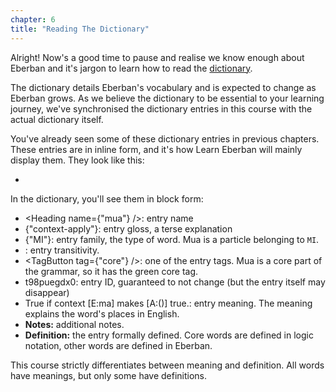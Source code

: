 ```yaml
---
chapter: 6
title: "Reading The Dictionary"
---
```


Alright! Now's a good time to pause and realise we know enough about Eberban and
it's jargon to learn how to read the
[dictionary](https://eberban.github.io/eberban/web/dictionary.html).

The dictionary details Eberban's vocabulary and is expected to change as Eberban
grows. As we believe the dictionary to be essential to your learning journey,
we've synchronised the dictionary entries in this course with the actual
dictionary itself.

You've already seen some of these dictionary entries in previous chapters. These
entries are in inline form, and it's how Learn Eberban will mainly display them.
They look like this:

- <DictEntry client:load id="la6bqysk7n" />

In the dictionary, you'll see them in block form:

<DictEntry client:load block id="t98puegdx0" />

- <Heading name={"mua"} />: entry name
- <Gloss>{"context-apply"}</Gloss>: entry gloss, a terse explanation
- <FamilyButton>{"MI"}</FamilyButton>: entry family, the type of word. Mua is a
particle belonging to `MI`.
- <TransitivityButton isTransitive />: entry transitivity.
- <TagButton tag={"core"} />: one of the entry tags. Mua is a core part of the
grammar, so it has the green core tag.
- <Id>t98puegdx0</Id>: entry ID, guaranteed to not change (but the entry itself may disappear)
- <Meaning>True if context [E:ma] makes [A:()] true.</Meaning>: entry meaning.
The meaning explains the word's places in English.
- **Notes:** additional notes.
- **Definition:** the entry formally defined. Core words are defined in logic
notation, other words are defined in Eberban.

This course strictly differentiates between meaning and definition. All words
have meanings, but only some have definitions.
